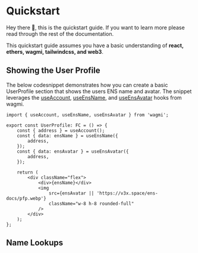 # Quickstart

Hey there 👋, this is the quickstart guide. If you want to learn more please read through the rest of the documentation.

This quickstart guide assumes you have a basic understanding of **react, ethers, wagmi, tailwindcss, and web3**.

## Showing the User Profile

The below codesnippet demonstrates how you can create a basic UserProfile section that shows the users ENS name and avatar.
The snippet leverages the [useAccount](https://wagmi.sh/react/hooks/useAccount), [useEnsName](https://wagmi.sh/react/hooks/useEnsName), and [useEnsAvatar](https://wagmi.sh/react/hooks/useEnsAvatar) hooks from wagmi.

```tsx focus=1,4:9
import { useAccount, useEnsName, useEnsAvatar } from 'wagmi';

export const UserProfile: FC = () => {
    const { address } = useAccount();
    const { data: ensName } = useEnsName({
        address,
    });
    const { data: ensAvatar } = useEnsAvatar({
        address,
    });

    return (
        <div className="flex">
            <div>{ensName}</div>
            <img
                src={ensAvatar || 'https://v3x.space/ens-docs/pfp.webp'}
                className="w-8 h-8 rounded-full"
            />
        </div>
    );
};
```

## Name Lookups

```ts

```
